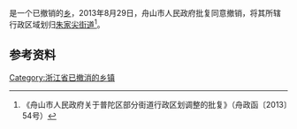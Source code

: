 '''{{PAGENAMEBASE}}'''是{{PRC admin/fullname|33/09/03}}一个已撤销的[[乡_(中华人民共和国)|乡]]，2013年8月29日，舟山市人民政府批复同意撤销{{PAGENAMEBASE}}，将其所辖行政区域划归[[朱家尖街道|朱家尖街道]]<ref>《舟山市人民政府关于普陀区部分街道行政区划调整的批复》（舟政函〔2013〕54号）</ref>。

== 参考资料 ==
{{reflist}}

[[Category:浙江省已撤消的乡镇|Category:浙江省已撤消的乡镇]]